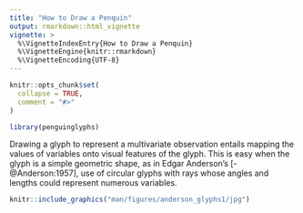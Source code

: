 ```yaml
---
title: "How to Draw a Penquin"
output: rmarkdown::html_vignette
vignette: >
  %\VignetteIndexEntry{How to Draw a Penquin}
  %\VignetteEngine{knitr::rmarkdown}
  %\VignetteEncoding{UTF-8}
---
```


```r
knitr::opts_chunk$set(
  collapse = TRUE,
  comment = "#>"
)
```

```r
library(penguinglyphs)
```

Drawing a glyph to represent a multivariate observation entails mapping the values of variables onto visual features of
the glyph. This is easy when the glyph is a simple geometric shape, as in Edgar Anderson's [-@Anderson:1957], use of
circular glyphs with rays whose angles and lengths could represent numerous variables.

```r
knitr::include_graphics("man/figures/anderson_glyphs1/jpg")
```



